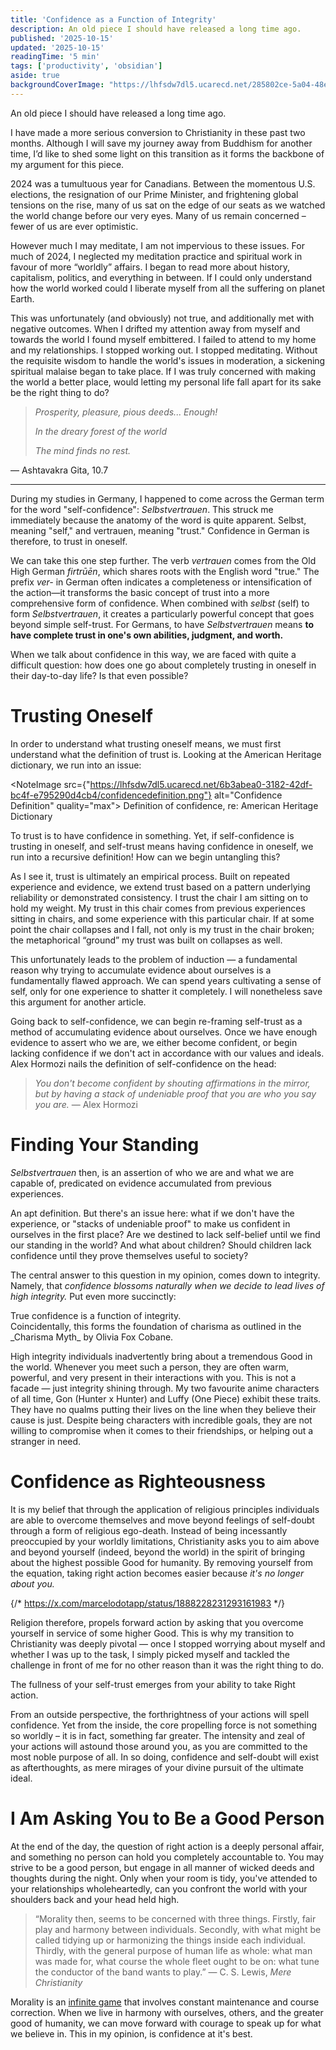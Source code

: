 ```yaml
---
title: 'Confidence as a Function of Integrity'
description: An old piece I should have released a long time ago.
published: '2025-10-15'
updated: '2025-10-15'
readingTime: '5 min'
tags: ['productivity', 'obsidian']
aside: true
backgroundCoverImage: "https://lhfsdw7dl5.ucarecd.net/285802ce-5a04-48ea-a87e-b56d6606104a/a4165943800_10.jpg"
---
```


<CenterQuote>
An old piece I should have released a long time ago.
</CenterQuote>

I have made a more serious conversion to Christianity in these past two months. Although I will save my journey away from Buddhism for another time, I’d like to shed some light on this transition as it forms the backbone of my argument for this piece.

2024 was a tumultuous year for Canadians. Between the momentous U.S. elections, the resignation of our Prime Minister, and frightening global tensions on the rise, many of us sat on the edge of our seats as we watched the world change before our very eyes. Many of us remain concerned – fewer of us are ever optimistic.

However much I may meditate, I am not impervious to these issues. For much of 2024, I neglected my meditation practice and spiritual work in favour of more “worldly” affairs. I began to read more about history, capitalism, politics, and everything in between. If I could only understand how the world worked could I liberate myself from all the suffering on planet Earth.

This was unfortunately (and obviously) not true, and additionally met with negative outcomes. When I drifted my attention away from myself and towards the world I found myself embittered. I failed to attend to my home and my relationships. I stopped working out. I stopped meditating. Without the requisite wisdom to handle the world's issues in moderation, a sickening spiritual malaise began to take place. If I was truly concerned with making the world a better place, would letting my personal life fall apart for its sake be the right thing to do?


>_Prosperity, pleasure, pious deeds... Enough!_
>
>_In the dreary forest of the world_
>
>_The mind finds no rest._
>
— Ashtavakra Gita, 10.7

---

During my studies in Germany, I happened to come across the German term for the word "self-confidence": _Selbstvertrauen_. This struck me immediately because the anatomy of the word is quite apparent. Selbst, meaning "self," and vertrauen, meaning "trust." Confidence in German is therefore, to trust in oneself.

We can take this one step further. The verb _vertrauen_ comes from the Old High German _firtrūēn_, which shares roots with the English word "true." The prefix _ver-_ in German often indicates a completeness or intensification of the action—it transforms the basic concept of trust into a more comprehensive form of confidence. When combined with _selbst_ (self) to form _Selbstvertrauen_, it creates a particularly powerful concept that goes beyond simple self-trust. For Germans, to have _Selbstvertrauen_ means **to have complete trust in one's own abilities, judgment, and worth.**

When we talk about confidence in this way, we are faced with quite a difficult question: how does one go about completely trusting in oneself in their day-to-day life? Is that even possible?

# Trusting Oneself

In order to understand what trusting oneself means, we must first understand what the definition of trust is. Looking at the American Heritage dictionary, we run into an issue:

<NoteImage src={"https://lhfsdw7dl5.ucarecd.net/6b3abea0-3182-42df-bc4f-e795290d4cb4/confidencedefinition.png"} alt="Confidence Definition" quality="max">
Definition of confidence, re: American Heritage Dictionary
</NoteImage>

To trust is to have confidence in something. Yet, if self-confidence is trusting in oneself, and self-trust means having confidence in oneself, we run into a recursive definition! How can we begin untangling this?

As I see it, trust is ultimately an empirical process. Built on repeated experience and evidence, we extend trust based on a pattern underlying reliability or demonstrated consistency. I trust the chair I am sitting on to hold my weight. My trust in this chair comes from previous experiences sitting in chairs, and some experience with this particular chair. If at some point the chair collapses and I fall, not only is my trust in the chair broken; the metaphorical “ground” my trust was built on collapses as well.

<Aside>
This unfortunately leads to the problem of induction — a fundamental reason why trying to accumulate evidence about ourselves is a fundamentally flawed approach. We can spend years cultivating a sense of self, only for one experience to shatter it completely. I will nonetheless save this argument for another article.
</Aside>

Going back to self-confidence, we can begin re-framing self-trust as a method of accumulating evidence about ourselves. Once we have enough evidence to assert who we are, we either become confident, or begin lacking confidence if we don't act in accordance with our values and ideals. Alex Hormozi nails the definition of self-confidence on the head:

>_You don't become confident by shouting affirmations in the mirror, but by having a stack of undeniable proof that you are who you say you are._ — Alex Hormozi

# Finding Your Standing

_Selbstvertrauen_ then, is an assertion of who we are and what we are capable of, predicated on evidence accumulated from previous experiences.
 
An apt definition. But there's an issue here: what if we don't have the experience, or "stacks of undeniable proof" to make us confident in ourselves in the first place? Are we destined to lack self-belief until we find our standing in the world? And what about children? Should children lack confidence until they prove themselves useful to society?

The central answer to this question in my opinion, comes down to integrity. Namely, that _confidence blossoms naturally when we decide to lead lives of high integrity._ Put even more succinctly:

<CenterQuote>
True confidence is a function of integrity.
</CenterQuote>

<Aside>
Coincidentally, this forms the foundation of charisma as outlined in the _Charisma Myth_ by Olivia Fox Cobane.
</Aside>

High integrity individuals inadvertently bring about a tremendous Good in the world. Whenever you meet such a person, they are often warm, powerful, and very present in their interactions with you. This is not a facade — just integrity shining through. My two favourite anime characters of all time, Gon (Hunter x Hunter) and Luffy (One Piece) exhibit these traits. They have no qualms putting their lives on the line when they believe their cause is just. Despite being characters with incredible goals, they are not willing to compromise when it comes to their friendships, or helping out a stranger in need.

# Confidence as Righteousness

It is my belief that through the application of religious principles individuals are able to overcome themselves and move beyond feelings of self-doubt through a form of religious ego-death. Instead of being incessantly preoccupied by your worldly limitations, Christianity asks you to aim above and beyond yourself (indeed, beyond the world) in the spirit of bringing about the highest possible Good for humanity. By removing yourself from the equation, taking right action becomes easier because _it's no longer about you._

{/* https://x.com/marcelodotapp/status/1888228231293161983 */}

Religion therefore, propels forward action by asking that you overcome yourself in service of some higher Good. This is why my transition to Christianity was deeply pivotal — once I stopped worrying about myself and whether I was up to the task, I simply picked myself and tackled the challenge in front of me for no other reason than it was the right thing to do.

<CenterQuote>
The fullness of your self-trust emerges from your ability to take Right action.
</CenterQuote>

From an outside perspective, the forthrightness of your actions will spell confidence. Yet from the inside, the core propelling force is not something so worldly – it is in fact, something far greater. The intensity and zeal of your actions will astound those around you, as you are committed to the most noble purpose of all. In so doing, confidence and self-doubt will exist as afterthoughts, as mere mirages of your divine pursuit of the ultimate ideal.

# I Am Asking You to Be a Good Person

At the end of the day, the question of right action is a deeply personal affair, and something no person can hold you completely accountable to. You may strive to be a good person, but engage in all manner of wicked deeds and thoughts during the night. Only when your room is tidy, you've attended to your relationships wholeheartedly, can you confront the world with your shoulders back and your head held high. 

>“Morality then, seems to be concerned with three things. Firstly, fair play and harmony between individuals. Secondly, with what might be called tidying up or harmonizing the things inside each individual. Thirdly, with the general purpose of human life as whole: what man was made for, what course the whole fleet ought to be on: what tune the conductor of the band wants to play.” — C. S. Lewis, _Mere Christianity_

Morality is an [infinite game](https://en.wikipedia.org/wiki/The_Infinite_Game) that involves constant maintenance and course correction. When we live in harmony with ourselves, others, and the greater good of humanity, we can move forward with courage to speak up for what we believe in. This in my opinion, is confidence at it's best.
